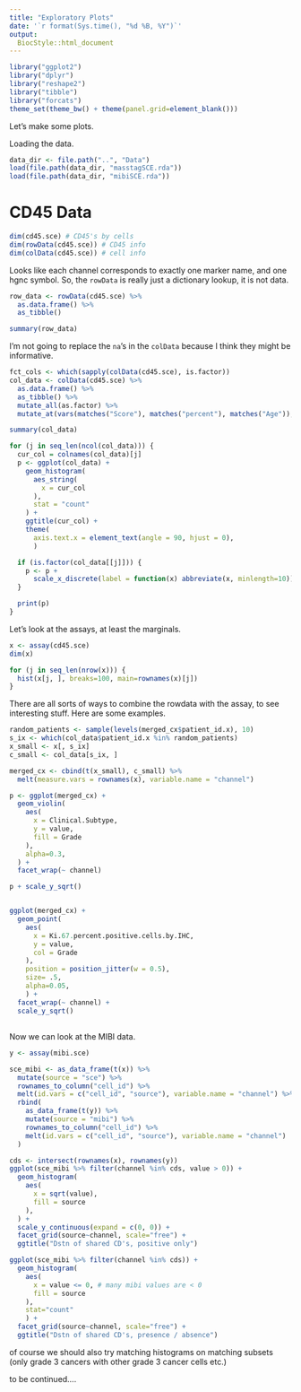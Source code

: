 ```yaml
---
title: "Exploratory Plots"
date: '`r format(Sys.time(), "%d %B, %Y")`'
output:
  BiocStyle::html_document
---
```


```r
library("ggplot2")
library("dplyr")
library("reshape2")
library("tibble")
library("forcats")
theme_set(theme_bw() + theme(panel.grid=element_blank()))
```

Let's make some plots.

Loading the data.

```r
data_dir <- file.path("..", "Data")
load(file.path(data_dir, "masstagSCE.rda"))
load(file.path(data_dir, "mibiSCE.rda"))
```

# CD45 Data

```r
dim(cd45.sce) # CD45's by cells
dim(rowData(cd45.sce)) # CD45 info
dim(colData(cd45.sce)) # cell info
```

Looks like each channel corresponds to exactly one marker name, and one hgnc
symbol. So, the `rowData` is really just a dictionary lookup, it is not data.

```r
row_data <- rowData(cd45.sce) %>%
  as.data.frame() %>%
  as_tibble()

summary(row_data)
```

I'm not going to replace the `na`'s in the `colData` because I think they might be informative.
```r

fct_cols <- which(sapply(colData(cd45.sce), is.factor))
col_data <- colData(cd45.sce) %>%
  as.data.frame() %>%
  as_tibble() %>%
  mutate_all(as.factor) %>%
  mutate_at(vars(matches("Score"), matches("percent"), matches("Age")), as.numeric)

summary(col_data)

for (j in seq_len(ncol(col_data))) {
  cur_col = colnames(col_data)[j]
  p <- ggplot(col_data) +
    geom_histogram(
      aes_string(
        x = cur_col
      ),
      stat = "count"
    ) +
    ggtitle(cur_col) +
    theme(
      axis.text.x = element_text(angle = 90, hjust = 0),
      )

  if (is.factor(col_data[[j]])) {
    p <- p +
      scale_x_discrete(label = function(x) abbreviate(x, minlength=10))
  }

  print(p)
}

```

Let's look at the assays, at least the marginals.

```r
x <- assay(cd45.sce)
dim(x)

for (j in seq_len(nrow(x))) {
  hist(x[j, ], breaks=100, main=rownames(x)[j])
}
```

There are all sorts of ways to combine the rowdata with the assay, to see
interesting stuff. Here are some examples.

```r
random_patients <- sample(levels(merged_cx$patient_id.x), 10)
s_ix <- which(col_data$patient_id.x %in% random_patients)
x_small <- x[, s_ix]
c_small <- col_data[s_ix, ]

merged_cx <- cbind(t(x_small), c_small) %>%
  melt(measure.vars = rownames(x), variable.name = "channel")
```

```r
p <- ggplot(merged_cx) +
  geom_violin(
    aes(
      x = Clinical.Subtype,
      y = value,
      fill = Grade
    ),
    alpha=0.3,
  ) +
  facet_wrap(~ channel)

p + scale_y_sqrt()


ggplot(merged_cx) +
  geom_point(
    aes(
      x = Ki.67.percent.positive.cells.by.IHC,
      y = value,
      col = Grade
    ),
    position = position_jitter(w = 0.5),
    size= .5,
    alpha=0.05,
    ) +
  facet_wrap(~ channel) +
  scale_y_sqrt()
```

##

Now we can look at the MIBI data.

```r
y <- assay(mibi.sce)

sce_mibi <- as_data_frame(t(x)) %>%
  mutate(source = "sce") %>%
  rownames_to_column("cell_id") %>%
  melt(id.vars = c("cell_id", "source"), variable.name = "channel") %>%
  rbind(
    as_data_frame(t(y)) %>%
    mutate(source = "mibi") %>%
    rownames_to_column("cell_id") %>%
    melt(id.vars = c("cell_id", "source"), variable.name = "channel")
  )

cds <- intersect(rownames(x), rownames(y))
ggplot(sce_mibi %>% filter(channel %in% cds, value > 0)) +
  geom_histogram(
    aes(
      x = sqrt(value),
      fill = source
    ),
  ) +
  scale_y_continuous(expand = c(0, 0)) +
  facet_grid(source~channel, scale="free") +
  ggtitle("Dstn of shared CD's, positive only")

ggplot(sce_mibi %>% filter(channel %in% cds)) +
  geom_histogram(
    aes(
      x = value <= 0, # many mibi values are < 0
      fill = source
    ),
    stat="count"
    ) +
  facet_grid(source~channel, scale="free") +
  ggtitle("Dstn of shared CD's, presence / absence")
```

of course we should also try matching histograms on matching subsets (only grade
3 cancers with other grade 3 cancer cells etc.)

to be continued....
